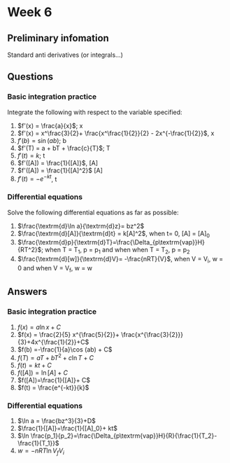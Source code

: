# Week 6 {#ch:Workshop6}

## Preliminary infomation {#sec:Prelim6}

Standard anti derivatives (or integrals...)

\begin{equation*}
\begin{array}{cccc}
f^{\prime}(x) \equiv y & & f(x) \equiv \int y ~\textrm{d}x & \textrm{Conditions}\\
  \hline
  \hline
A & & x + C \\ 
Ax^n & & \dfrac{A}{n+1}x^{n+1}+ C & x \neq -1\\ 
\dfrac{A}{x} \equiv A x^{-1} & &  A \ln x + C\\  
\dfrac{A}{Bx+ d} & & \dfrac{A}{B} \ln(Bx + d) +C\\ 
e^{Ax} & &\frac{1}{A} e^{Ax} + C\\
A^x && \frac{A^x}{\ln A} +C\\
A \ln x & & A \left( x \ln x - x \right)+ C\\

\sin Ax & &-\frac{1}{A}\cos Ax + C\\ 
\cos Ax & &\frac{1}{A}\sin Ax + C\\
\tan Ax & &-\frac{1}{A}\ln(\cos Ax) + C \equiv \frac{1}{A}\ln(\sec Ax) + C & -\frac{\pi}{2} < x < \frac{\pi}{2}\\

\frac{A}{x^2 + B^2} && \frac{A}{B}\tan^{-1}\left(\frac{x}{B}\right) + C &B>0\\
Ax^2 e^{Bx} && A\left(\frac{x^2}{B} - \frac{2x}{B^2} + \frac{2}{B^3} \right)e^{Bx} +C\\

v(x) \frac{\textrm{d}u(x)}{\textrm{d}x} && u(x)v(x) - \int u(x)\frac{\textrm{d}v(x)}{\textrm{d}x} +C & \textrm{Integration by Parts}\\

Au + Bv & &A\dfrac{\textrm{d}u}{\textrm{d}x} + B\dfrac{\textrm{d}v}{\textrm{d}x} \\
\end{array}
\end{equation*}


## Questions {#sec:Questions6}

### Basic integration practice

Integrate the following with respect to the variable specified:

1. $f'(x) = \frac{a}{x}$; x
1. $f'(x) = x^\frac{3}{2}+ \frac{x^\frac{1}{2}}{2} - 2x^{-\frac{1}{2}}$, x
1. $f'(b) = \sin (ab)$; b
1. $f'(T) = a + bT + \frac{c}{T}$; T
1. $f'(t) = k$; t
1. $f'([A]) = \frac{1}{[A]}$, [A]
1. $f'([A]) = \frac{1}{[A]^2}$ [A]
1. $f'(t) = -e^{-kt}$, t

### Differential equations

Solve the following differential equations as far as possible:

1. $\frac{\textrm{d}\ln a}{\textrm{d}z}= bz^2$
1. $\frac{\textrm{d}[A]}{\textrm{d}t} = k[A]^2$, when t= 0, [A] = [A]~0~
1. $\frac{\textrm{d}p}{\textrm{d}T}=\frac{\Delta_{p\textrm{vap}}H}{RT^2}$; when T = T~1~, p = p~1~ and when when T = T~2~, p = p~2~
1. $\frac{\textrm{d}[w]}{\textrm{d}V}= -\frac{nRT}{V}$, when V = V~i~, w = 0 and when V = V~f~, w = w

## Answers {#sec:Answers6}

### Basic integration practice

1. $f (x) = a \ln x + C$
1. $f(x) = \frac{2}{5} x^{\frac{5}{2}}+ \frac{x^{\frac{3}{2}}}{3}+4x^{\frac{1}{2}}+C$
1. $f(b) =-\frac{1}{a}\cos (ab) + C$
1. $f(T) = aT + bT^2 + c\ln T + C$
1. $f(t) = kt +C$
1. $f([A])= \ln [A] + C$
1. $f([A])=\frac{1}{[A]}+ C$ 
1. $f(t) = \frac{e^{-kt}}{k}$

### Differential equations

1. $\ln a = \frac{bz^3}{3}+D$
1. $\frac{1}{[A]}=\frac{1}{[A]_0}+ kt$
1. $\ln \frac{p_1}{p_2}=\frac{\Delta_{p\textrm{vap}}H}{R}{\frac{1}{T_2}-\frac{1}{T_1}}$
1. $w = -nRT \ln {V_f}{V_i}$
